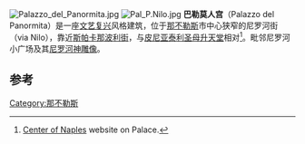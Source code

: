 {{coord|40.848840|14.256100|display=title}}
[[Image:Palazzo_del_Panormita.jpg|thumb]]
[[Image:Pal_P.Nilo.jpg|thumb]]
'''巴勒莫人宫'''（Palazzo del Panormita）是一座[[文艺复兴|文艺复兴]]风格建筑，位于[[那不勒斯|那不勒斯]]市中心狭窄的尼罗河街（via Nilo），靠近[[斯帕卡那波利街|斯帕卡那波利街]]，与[[皮尼亚泰利圣母升天堂|皮尼亚泰利圣母升天堂]]相对<ref>[http://www.corpodinapoli.it/ospitalita/monumenti/percorsi/04/panormita.html Center of Naples] {{Wayback|url=http://www.corpodinapoli.it/ospitalita/monumenti/percorsi/04/panormita.html |date=20161108074954 }} website on Palace.</ref>。毗邻尼罗河小广场及其[[尼罗河神雕像_(那不勒斯)|尼罗河神雕像]]。

==参考==
{{Reflist}}
[[Category:那不勒斯|Category:那不勒斯]]